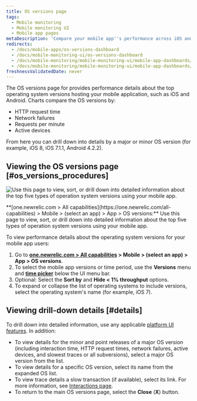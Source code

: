 ```yaml
---
title: OS versions page
tags:
  - Mobile monitoring
  - Mobile monitoring UI
  - Mobile app pages
metaDescription: 'Compare your mobile app''s performance across iOS and Android versions'
redirects:
  - /docs/mobile-apps/os-versions-dashboard
  - /docs/mobile-monitoring-ui/os-versions-dashboard
  - /docs/mobile-monitoring/mobile-monitoring-ui/mobile-app-dashboards/os-versions-dashboard
  - /docs/mobile-monitoring/mobile-monitoring-ui/mobile-app-dashboards/os-versions-page
freshnessValidatedDate: never
---
```



The OS versions page for <InlinePopover type="mobile" /> provides performance details about the top operating system versions hosting your mobile application, such as iOS and Android. Charts compare the OS versions by:

* HTTP request time
* Network failures
* Requests per minute
* Active devices

From here you can drill down into details by a major or minor OS version (for example, iOS 8, iOS 7.1.1, Android 4.2.2).

## Viewing the OS versions page [#os_versions_procedures]

<img
  title="OS Version Page"
  alt="Use this page to view, sort, or drill down into detailed information about the top five types of operation system versions using your mobile app."
  src={mobileOsVersionsSummary}
/>

<figcaption>
  **[one.newrelic.com > All capabilities](https://one.newrelic.com/all-capabilities) > Mobile > (select an app) > App > OS versions:** Use this page to view, sort, or drill down into detailed information about the top five types of operation system versions using your mobile app.
</figcaption>

To view performance details about the operating system versions for your mobile app users:

1. Go to **[one.newrelic.com > All capabilities](https://one.newrelic.com/all-capabilities) > Mobile > (select an app) > App > OS versions**.
2. To select the mobile app versions or time period, use the **Versions** menu and [**time picker**](/docs/site/timepicker-setting-time-periods-to-view-data) below the UI menu bar.
3. Optional: Select the **Sort by** and **Hide &lt; 1% throughput** options.
4. To expand or collapse the list of operating systems to include versions, select the operating system's name (for example, iOS 7).

## Viewing drill-down details [#details]

To drill down into detailed information, use any applicable [platform UI features](/docs/new-relic-solutions/new-relic-one/introduction-new-relic-platform). In addition:

* To view details for the minor and point releases of a major OS version (including interaction time, HTTP request times, network failures, active devices, and slowest traces or all subversions), select a major OS version from the list.
* To view details for a specific OS version, select its name from the expanded OS list.
* To view trace details a slow transaction (if available), select its link. For more information, see [Interactions page](/docs/mobile-monitoring/mobile-monitoring-ui/mobile-app-pages/interactions-page).
* To return to the main OS versions page, select the **Close** (**X**) button.
